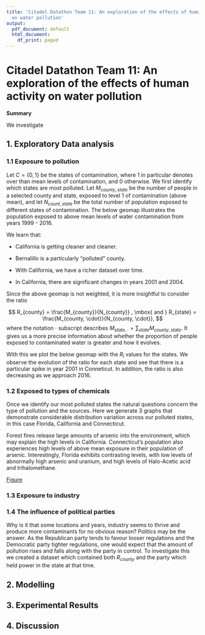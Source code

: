 ```yaml
---
title: 'Citadel Datathon Team 11: An exploration of the effects of human activity
  on water pollution'
output:
  pdf_document: default
  html_document:
    df_print: paged
---
```


# Citadel Datathon Team 11: An exploration of the effects of human activity on water pollution

**Summary**

We investigate

## 1. Exploratory Data analysis

### 1.1 Exposure to pollution

Let $C = \{0,1\}$ be the states of contamination, where 1 in particular denotes over than mean levels of contamination, and 0 otherwise. We first identify which states are most polluted. Let $M_{county,state}$ be the number of people in a selected county and state, exposed to level 1 of contamination (above mean), and let $N_{count,state}$ be the total number of population exposed to different states of contamination. The below geomap illustrates the population exposed to above mean levels of water contamination from years 1999 - 2016.

We learn that:

- California is getting cleaner and cleaner. 

- Bernalillo is a particularly "polluted" county.

- With California, we have a richer dataset over time.

- In California, there are significant changes in years 2001 and 2004.

Since the above geomap is not weighted, it is more insightful to consider the ratio

$$
R_{county} = \frac{M_{county}}{N_{county}} , \mbox{ and } R_{state} = \frac{M_{county, \cdot}}{N_{county, \cdot}},
$$
where the notation $\cdot$ subscript describes $M_{state, \cdot} = \sum_{state} M_{county, state}$. It gives us a more precise information about whether the proportion of people exposed to contaminated water is greater and how it evolves.

With this we plot the below geomap with the $R_{i}$ values for the states. We observe the evolution of the ratio for each state and see that there is a particular spike in year 2001 in Conneticut. In addition, the ratio is also decreasing as we approach 2016.

### 1.2 Exposed to types of chemicals

Once we identify our most polluted states the natural questions concern the type of pollution and the sources. Here we generate 3 graphs that demonstrate considerable distribution variation across our polluted states, in this case Florida, California and Connecticut.

Forest fires release large amounts of arsenic into the environment, which may explain the high levels in California. Connecticut’s population also experiences high levels of above mean exposure in their population of arsenic. Interestingly, Florida exhibits contrasting levels, with low levels of abnormally high arsenic and uranium, and high levels of Halo-Acetic acid and trihalomethane. 

[Figure]("./img/Pollutant_Levels_3State.png")


### 1.3 Exposure to industry


### 1.4 The influence of political parties

Why is it that some locations and years, industry seems to thrive and produce more contaminants for no obvious reason? Politics may be the answer. As the Republican party tends to favour looser regulations and the Democratic party tighter regulations, one would expect that the amount of pollution rises and falls along with the party in control. To investigate this we created a dataset which contained both $R_{county}$ and the party which held power in the state at that time.

## 2. Modelling

## 3. Experimental Results

## 4. Discussion





